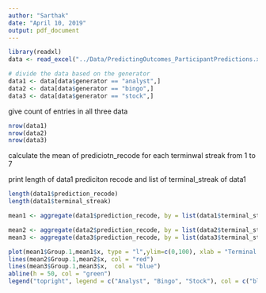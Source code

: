 ```yaml
---
author: "Sarthak"
date: "April 10, 2019"
output: pdf_document
---
```

<!-- load the data -->
```r
library(readxl)
data <- read_excel("../Data/PredictingOutcomes_ParticipantPredictions.xlsx", sheet = "Study 2A")

# divide the data based on the generator
data1 <- data[data$generator == "analyst",]
data2 <- data[data$generator == "bingo",]
data3 <- data[data$generator == "stock",]
```

give count of entries in all three data
```r
nrow(data1)
nrow(data2)
nrow(data3)
```

calculate the mean of prediciotn_recode for each terminwal streak from 1 to 7

print length of data1 prediciton recode and list of terminal_streak of data1
```r
length(data1$prediction_recode)
length(data1$terminal_streak)
```

```r
mean1 <- aggregate(data1$prediction_recode, by = list(data1$terminal_streak_length), FUN = mean)
```
```r
mean2 <- aggregate(data2$prediction_recode, by = list(data2$terminal_streak_length), FUN = mean)
mean3 <- aggregate(data3$prediction_recode, by = list(data3$terminal_streak_length), FUN = mean)
```

```r
plot(mean1$Group.1,mean1$x, type = "l",ylim=c(0,100), xlab = "Terminal Streak", ylab = "Mean of Prediction Recode", main = "Mean of Prediction Recode for each Terminal Streak")
lines(mean2$Group.1,mean2$x, col = "red")
lines(mean3$Group.1,mean3$x,  col = "blue")
abline(h = 50, col = "green")
legend("topright", legend = c("Analyst", "Bingo", "Stock"), col = c("black", "red", "blue"), lty = 1:3)
```
